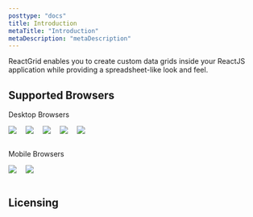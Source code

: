 ```yaml
---
posttype: "docs"
title: Introduction
metaTitle: "Introduction"
metaDescription: "metaDescription"
---
```


ReactGrid enables you to create custom data grids inside your ReactJS application while providing a spreadsheet-like look and feel.

## Supported Browsers
Desktop Browsers

<div style="padding-bottom: 1em; margin-bottom: 5px;">
  <img src="chrome.svg" style="max-width: 4em;" /> 
  <img src="firefox.svg" style="max-width: 4em; margin-left: 1em;" /> 
  <img src="edge.svg" style="max-width: 4em; margin-left: 1em;" /> 
  <img src="internet-explorer.svg" style="max-width: 4em; margin: 0 1em;" /> 
  <img src="safari.svg" style="max-width: 4em;" />
</div>

Mobile Browsers

<div style="padding-bottom: 1em; margin-bottom: 5px;">
  <img src="chrome.svg" style="max-width: 4em;" /> 
  <img src="safari.svg" style="max-width: 4em; margin-left: 1em;" />
</div>

## Licensing
